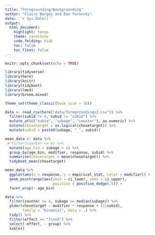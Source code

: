 ```yaml
---
title: "Foregrounding/Backgrounding"
author: "Claire Bergey and Dan Yurovsky"
date: '`r Sys.Date()`'
output:
  html_document:
    highlight: tango
    theme: sandstone
    code_folding: hide
    toc: false
    toc_float: false
---
```


```r
knitr::opts_chunk$set(echo = TRUE)
```

```r
library(tidyverse)
library(here)
library(knitr)
library(tidyboot)
library(lme4)
library(broom.mixed)

theme_set(theme_classic(base_size = 16))
```

```r
data <- read_csv(here("data/foregroundingv2.csv")) %>%
  filter(subid != 0, subid != "subid") %>%
  mutate_at(c("subid", "subage", "counter"), as.numeric) %>%
  mutate(chosetarget = as.logical(chosetarget)) %>%
  mutate(subid = paste0(subage, "_", subid))
```

```r
mean_data <- data %>%
 # filter(counter <= 4) %>%
  mutate(age_bin = subage > 4) %>%
  group_by(age_bin, modifier, response, subid) %>%
  summarise(chosetarget = mean(chosetarget)) %>%
  tidyboot_mean(chosetarget) 

mean_data %>%
  ggplot(aes(x = response, y = empirical_stat, color = modifier)) + 
  geom_pointrange(aes(ymin = ci_lower, ymax = ci_upper),
                      position = position_dodge(.5)) + 
  facet_wrap(~ age_bin)
```

```r
data %>%
  filter(counter <= 4, subage >= median(subage)) %>%
  glmer(chosetarget ~ modifier * response + (1|subid),
        family = "binomial", data = .) %>%
  tidy() %>%
  filter(effect == "fixed") %>%
  select(-effect, - group) %>%
  kable()
```

